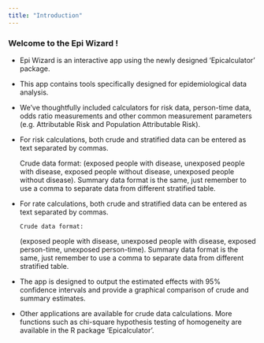 ```yaml
---
title: "Introduction"
---
```

### Welcome to the Epi Wizard !


* Epi Wizard is an interactive app using the newly designed 'Epicalculator' package. 

* This app contains tools specifically designed for epidemiological data analysis. 

* We've thoughtfully included calculators for risk data, person-time data, odds ratio measurements and other common measurement parameters (e.g. Attributable Risk and Population Attributable Risk). 

* For risk calculations, both crude and stratified data can be entered as text separated by commas.

    Crude data format:
(exposed people with disease, unexposed people with disease, exposed people without disease, unexposed people without disease).
Summary data format is the same, just remember to use a comma to separate data from different stratified table.

* For rate calculations, both crude and stratified data can be entered as text separated by commas.

      Crude data format:
(exposed people with disease, unexposed people with disease, exposed person-time, unexposed person-time). 
Summary data format is the same, just remember to use a comma to separate data from different stratified table.

* The app is designed to output the estimated effects with 95% confidence intervals and provide a graphical comparison of crude and summary estimates. 

* Other applications are available for crude data calculations. More functions such as chi-square hypothesis testing of homogeneity are available in the R package 'Epicalculator'.

